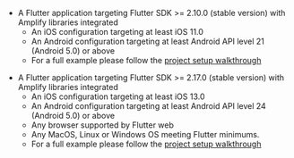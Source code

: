 <BlockSwitcher>

<Block name="Stable (Mobile)">

* A Flutter application targeting Flutter SDK >= 2.10.0 (stable version) with Amplify libraries integrated
  * An iOS configuration targeting at least iOS 11.0
  * An Android configuration targeting at least Android API level 21 (Android 5.0) or above
  * For a full example please follow the [project setup walkthrough](/lib/project-setup/create-application)

</Block>

<Block name = "Developer Preview (Mobile, Web & Desktop)">

* A Flutter application targeting Flutter SDK >= 2.17.0 (stable version) with Amplify libraries integrated
  * An iOS configuration targeting at least iOS 13.0
  * An Android configuration targeting at least Android API level 24 (Android 5.0) or above
  * Any browser supported by Flutter web
  * Any MacOS, Linux or Windows OS meeting Flutter minimums.
  * For a full example please follow the [project setup walkthrough](/lib/project-setup/create-application)

</Block>

</BlockSwitcher>